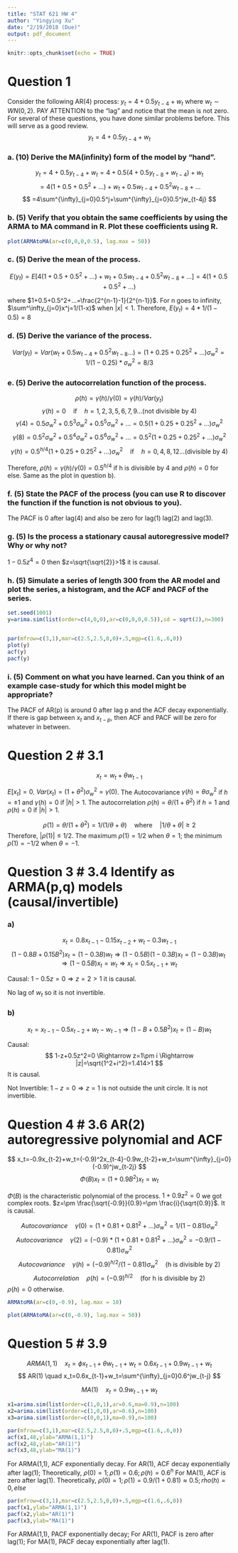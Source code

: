 ```yaml
---
title: "STAT 621 HW 4"
author: "Yingying Xu"
date: "2/19/2018 (Due)"
output: pdf_document
---
```

  
```r
knitr::opts_chunk$set(echo = TRUE)
```

# Question 1 

Consider the following AR(4) process: $y_t=4+0.5y_{t-4}+w_t$ where $w_t\sim WN(0,2)$. PAY ATTENTION to the "lag" and notice that the mean is not zero.  For several of these questions, you have done similar problems before. This will serve as a good review. 
$$
y_t=4+0.5y_{t-4}+w_t
$$


### a. (10) Derive the MA(infinity) form of the model by "hand".

$$
y_t =4+0.5y_{t-4}+w_t=4+0.5(4+0.5y_{t-8}+w_{t-4})+w_t 
$$
$$
=4(1+0.5+0.5^2+...)+w_t+0.5w_{t-4}+0.5^2w_{t-8}+...
$$
$$
=4\sum^{\infty}_{j=0}0.5^j+\sum^{\infty}_{j=0}0.5^jw_{t-4j}
$$

### b. (5) Verify that you obtain the same coefficients by using the ARMA to MA command in R. Plot these coefficients using R. 

```r
plot(ARMAtoMA(ar=c(0,0,0,0.5), lag.max = 50))
```

### c. (5) Derive the mean of the process. 
$$
E(y_t)=E[4(1+0.5+0.5^2+...)+w_t+0.5w_{t-4}+0.5^2w_{t-8}+...]=4(1+0.5+0.5^2+...)
$$

where $1+0.5+0.5^2+...=\frac{2^{n-1}-1}{2^{n-1}}$. For n goes to infinity, $\sum^\infty_{j=0}x^j=1/(1-x)$ when $|x|<1$. Therefore, $E(y_t)=4*1/(1-0.5)=8$

### d. (5) Derive the variance of the process.
$$
Var(y_t)=Var(w_t+0.5w_{t-4}+0.5^2w_{t-8}...)=(1+0.25+0.25^2+...)\sigma^2_w=1/(1-0.25)*\sigma^2_w=8/3
$$

### e. (5) Derive the autocorrelation function of the process. 

$$
\rho(h)=\gamma(h)/\gamma(0)=\gamma(h)/Var(y_t)
$$
$$
\gamma(h)=0 \quad \textrm{if} \quad h=1,2,3,5,6,7,9... \textrm{(not divisible by 4)}
$$
$$
\gamma(4)=0.5\sigma^2_w+0.5^3\sigma^2_w+0.5^5\sigma^2_w+...=0.5(1+0.25+0.25^2+...)\sigma^2_w
$$
$$
\gamma(8)=0.5^2\sigma^2_w+0.5^4\sigma^2_w+0.5^6\sigma^2_w+...=0.5^2(1+0.25+0.25^2+...)\sigma^2_w
$$
$$
\gamma(h)=0.5^{h/4}(1+0.25+0.25^2+...)\sigma^2_w \quad \textrm{if} \quad h=0,4,8,12...\textrm{(divisible by 4)}
$$

Therefore, $\rho(h)=\gamma(h)/\gamma(0)=0.5^{h/4}$ if h is divisible by 4 and $\rho(h)=0$ for else. Same as the plot in question b).

### f. (5) State the PACF of the process (you can use R to discover the function if the function is not obvious to you). 
The PACF is 0 after lag(4) and also be zero for lag(1) lag(2) and lag(3).

### g. (5) Is the process a stationary causal autoregressive model? Why or why not?

$1-0.5z^4=0$ then $z=\sqrt{\sqrt{2}}>1$ it is causal. 


### h. (5) Simulate a series of length 300 from the AR model and plot the series, a histogram, and the ACF and PACF of the series. 

```r
set.seed(1001)
y=arima.sim(list(order=c(4,0,0),ar=c(0,0,0,0.5)),sd = sqrt(2),n=300)


par(mfrow=c(3,1),mar=c(2.5,2.5,0,0)+.5,mgp=c(1.6,.6,0))
plot(y)
acf(y)
pacf(y)
```

### i. (5) Comment on what you have learned. Can you think of an example case-study for which this model might be appropriate?
The PACF of AR(p) is around 0 after lag p and the ACF decay exponentially. If there is gap between $x_t$ and $x_{t-p}$, then ACF and PACF will be zero for whatever in between. 


# Question 2 # 3.1

$$
x_t=w_t+\theta w_{t-1}
$$

$E[x_t]=0$. $Var(x_t)=(1+\theta^2)\sigma^2_w=\gamma(0)$. 
The Autocovariance $\gamma(h)=\theta\sigma^2_w$ if $h=\pm1$ and $\gamma(h)=0$ if $|h|>1$.
The autocorrelation $\rho(h)=\theta/(1+\theta^2)$ if $h=1$ and $\rho(h)=0$ if $|h|>1$.

$$
\rho(1)=\theta/(1+\theta^2)=1/(1/\theta+\theta) \quad \textrm{where} \quad |1/\theta+\theta|\geq 2
$$
Therefore, $|\rho(1)|\leq 1/2$. The maximum $\rho(1)=1/2$ when $\theta=1$; the minimum $\rho(1)=-1/2$ when $\theta=-1$.


# Question 3 # 3.4 Identify as ARMA(p,q) models (causal/invertible)

### a)
$$
x_t=0.8x_{t-1}-0.15x_{t-2}+w_t-0.3w_{t-1}
$$
$$
(1-0.8B+0.15B^2)x_t=(1-0.3B)w_t \Rightarrow (1-0.5B)(1-0.3B)x_t=(1-0.3B)w_t \Rightarrow (1-0.5B)x_t=w_t \Rightarrow x_t=0.5x_{t-1}+w_t 
$$

Causal: $1-0.5z=0 \Rightarrow z=2>1$ it is causal.

No lag of $w_t$ so it is not invertible.

### b)

$$
x_t=x_{t-1}-0.5x_{t-2}+w_t-w_{t-1} \Rightarrow (1-B+0.5B^2)x_t=(1-B)w_t
$$

Causal: 
$$
1-z+0.5z^2=0 \Rightarrow z=1\pm i \Rightarrow |z|=\sqrt{1^2+i^2}=1.414>1
$$ 
It is causal.

Not Invertible: $1-z=0 \Rightarrow z=1$ is not outside the unit circle. It is not invertible.

# Question 4 # 3.6 AR(2) autoregressive polynomial and ACF
$$
x_t=-0.9x_{t-2}+w_t=(-0.9)^2x_{t-4}-0.9w_{t-2}+w_t=\sum^{\infty}_{j=0}(-0.9)^jw_{t-2j}
$$
$$
\Phi(B)x_t=(1+0.9B^2)x_t=w_t
$$

$\Phi(B)$ is the characteristic polynomial of the process. $1+0.9z^2=0$ we got complex roots. $z=\pm \frac{\sqrt{-0.9}}{0.9}=\pm \frac{i}{\sqrt{0.9}}$. It is causal. 

$$
Autocovariance \quad \gamma(0)=(1+0.81+0.81^2+...)\sigma^2_w=1/(1-0.81)\sigma^2_w
$$
$$
Autocovariance \quad \gamma(2)=(-0.9)*(1+0.81+0.81^2+...)\sigma^2_w=-0.9/(1-0.81)\sigma^2_w
$$
$$
Autocovariance \quad \gamma(h)=(-0.9)^{h/2}/(1-0.81)\sigma^2_w \quad \textrm{(h is divisible by 2)}
$$
$$
Autocorrelation \quad \rho(h)=(-0.9)^{h/2} \quad \textrm{(for h is divisible by 2)}
$$
$\rho(h)=0$ otherwise.

```r
ARMAtoMA(ar=c(0,-0.9), lag.max = 10)
```
```r
plot(ARMAtoMA(ar=c(0,-0.9), lag.max = 50))
```

# Question 5 # 3.9 
$$
ARMA(1,1) \quad x_t=\phi x_{t-1}+\theta w_{t-1}+w_t=0.6 x_{t-1}+0.9 w_{t-1}+w_t
$$
$$
AR(1) \quad x_t=0.6x_{t-1}+w_t=\sum^{\infty}_{j=0}0.6^jw_{t-j}
$$

$$
MA(1) \quad x_t=0.9w_{t-1}+w_t
$$

```r
x1=arima.sim(list(order=c(1,0,1),ar=0.6,ma=0.9),n=100)
x2=arima.sim(list(order=c(1,0,0),ar=0.6),n=100)
x3=arima.sim(list(order=c(0,0,1),ma=0.9),n=100)

par(mfrow=c(3,1),mar=c(2.5,2.5,0,0)+.5,mgp=c(1.6,.6,0))
acf(x1,48,ylab="ARMA(1,1)")
acf(x2,48,ylab="AR(1)")
acf(x3,48,ylab="MA(1)")
```

For ARMA(1,1), ACF exponentially decay.
For AR(1), ACF decay exponentially after lag(1); Theoretically, $\rho(0)=1; \rho(1)=0.6; \rho(h)=0.6^h$
For MA(1), ACF is zero after lag(1). Theoretically, $\rho(0)=1; \rho(1)=0.9/(1+0.81)\approx 0.5; rho(h)=0, else$

```r
par(mfrow=c(3,1),mar=c(2.5,2.5,0,0)+.5,mgp=c(1.6,.6,0))
pacf(x1,ylab="ARMA(1,1)")
pacf(x2,ylab="AR(1)")
pacf(x3,ylab="MA(1)")
```

For ARMA(1,1), PACF exponentially decay; For AR(1), PACF is zero after lag(1); For MA(1), PACF decay exponentially after lag(1).